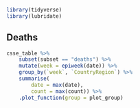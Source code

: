 ```r
library(tidyverse)
library(lubridate)
```

## Deaths

```r
csse_table %>% 
    subset(subset == "deaths") %>%
    mutate(week = epiweek(date)) %>%
    group_by(`week`, `CountryRegion`) %>%
    summarise(
        date = max(date),
        count = max(count)) %>%
    .plot_function(group = plot_group)
```

